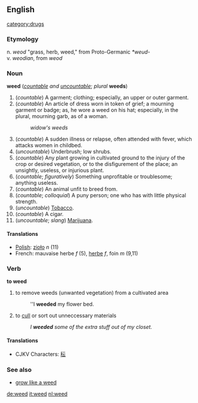 ==English==
[[category:drugs]]
===Etymology===
n. {{OE.}} ''weod'' "grass, herb, weed," from Proto-Germanic ''*weud-''<br>
v. {{OE.}} ''weodian'', from ''weod''

===Noun===
'''weed''' (''[[countable]] and [[uncountable]]''; ''plural'' '''weeds''')

#(''countable'') A garment; clothing; especially, an upper or outer garment.
#(''countable'') An article of dress worn in token of grief; a mourning garment or badge; as, he wore a weed on his hat; especially, in the plural, mourning garb, as of a woman.
#:''widow's weeds''
#(''countable'') A sudden illness or relapse, often attended with fever, which attacks women in childbed.
#(''uncountable'') Underbrush; low shrubs.
#(''countable'') Any plant growing in cultivated ground to the injury of the crop or desired vegetation, or to the disfigurement of the place; an unsightly, useless, or injurious plant.
#(''countable''; ''figuratively'') Something unprofitable or troublesome; anything useless.
#(''countable'') An animal unfit to breed from.
#(''countable''; ''colloquial'') A puny person; one who has with little physical strength.
#(''uncountable'') [[Tobacco]].
#(''countable'') A cigar.
#(''uncountable''; ''slang'') [[Marijuana]].

====Translations====
*[[Polish]]: [[zioło]] ''n'' (11)
*French: mauvaise herbe ''f'' (5), [[herbe]] ''f'', foin ''m'' {{uncountable}} (9,11) 

===Verb===
'''to weed'''

#to remove weeds (unwanted vegetation) from a cultivated area
#:''I '''weeded''' my flower bed.
#to [[cull]] or sort out unneccessary materials
#:''I '''weeded''' some of the extra stuff out of my closet.''

====Translations====
*CJKV Characters: [[秐]]

===See also===
*[[grow like a weed]]

[[de:weed]]
[[it:weed]]
[[nl:weed]]
